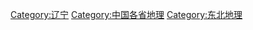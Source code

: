 {{Catnav|頁面分類|地理|各國地理|中国地理|中国各省地理}}
{{Catnav|頁面分類|各種主題的頁面分類|依中国各省来作的分类|中国各省地理}}
{{Commonscat|Geography of Liaoning}}

[[Category:辽宁|Category:辽宁]]
[[Category:中国各省地理|Category:中国各省地理]]
[[Category:东北地理|Category:东北地理]]